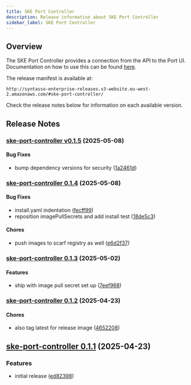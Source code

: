 ```yaml
---
title: SKE Port Controller
description: Release information about SKE Port Controller
sidebar_label: SKE Port Controller
---
```


## Overview

The SKE Port Controller provides a connection from the API to the Port UI. Documentation
on how to use this can be found [here](/ske/integrations/port).

The release manifest is available at:

```
http://syntasso-enterprise-releases.s3-website.eu-west-2.amazonaws.com/#ske-port-controller/
```


Check the release notes below for information on each available version.

## Release Notes

### [ske-port-controller v0.1.5](https://github.com/syntasso/ske-port-controller/compare/ske-port-controller-v0.1.4...ske-port-controller-v0.1.5) (2025-05-08)

#### Bug Fixes
* bump dependency versions for security ([1a2461d](https://github.com/syntasso/ske-port-controller/commit/1a2461d833e9e7b5f1b5f9536c8320d640082324))


### [ske-port-controller 0.1.4](https://github.com/syntasso/ske-port-controller/compare/ske-port-controller-v0.1.3...ske-port-controller-v0.1.4) (2025-05-08)

#### Bug Fixes

* install.yaml indentation ([fecff99](https://github.com/syntasso/ske-port-controller/commit/fecff9948bacdf9c7043b5f423227f05e6fde31a))
* reposition imagePullSecrets and add install test ([18de5c3](https://github.com/syntasso/ske-port-controller/commit/18de5c3bc5136cdb44613b8782a5cb9cca09cdd6))

#### Chores

* push images to scarf registry as well ([e6d2f37](https://github.com/syntasso/ske-port-controller/commit/e6d2f373a953a8e7d7d587268031c7163599e454))

### [ske-port-controller 0.1.3](https://github.com/syntasso/ske-port-controller/compare/ske-port-controller-v0.1.2...ske-port-controller-v0.1.3) (2025-05-02)

#### Features

* ship with image pull secret set up ([7eef968](https://github.com/syntasso/ske-port-controller/commit/7eef96866e98c8736a459fcfce08e9a36cdde9b0))


### [ske-port-controller 0.1.2](https://github.com/syntasso/ske-port-controller/compare/ske-port-controller-v0.1.1...ske-port-controller-v0.1.2) (2025-04-23)

#### Chores

* also tag latest for release image ([4652208](https://github.com/syntasso/ske-port-controller/commit/46522083e915c10eb62e072dd2f39c921f8a91d2))


## [ske-port-controller 0.1.1](https://github.com/syntasso/ske-port-controller/compare/ske-port-controller-v0.1.0...ske-port-controller-v0.1.1) (2025-04-23)

### Features

* initial release ([ed82398](https://github.com/syntasso/ske-port-controller/commit/ed82398e2a00207028ab32452305f3590687fbe5))

